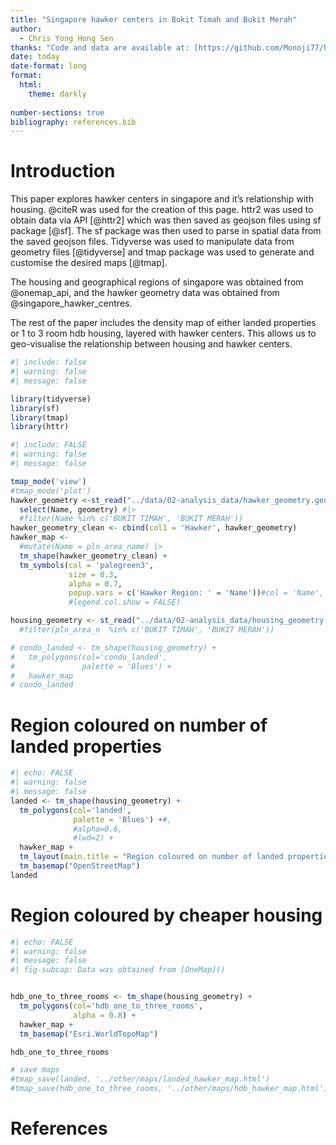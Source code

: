 ```yaml
---
title: "Singapore hawker centers in Bukit Timah and Bukit Merah"
author: 
  - Chris Yong Hong Sen
thanks: "Code and data are available at: [https://github.com/Monoji77/hawker_center_singapore](https://github.com/Monoji77/hawker_center_singapore)."
date: today
date-format: long
format: 
  html:
    theme: darkly
  
number-sections: true
bibliography: references.bib
---
```


# Introduction
This paper explores hawker centers in singapore and it's relationship with housing. @citeR was used for the creation of this page. httr2 was used to obtain data via API [@httr2] which was then saved as geojson files using sf package [@sf]. The sf package was then used to parse in spatial data from the saved geojson files. Tidyverse was used to manipulate data from geometry files [@tidyverse] and tmap package was used to generate and customise the desired maps [@tmap]. 

The housing and geographical regions of singapore was obtained from @onemap_api, and the hawker geometry data was obtained from @singapore_hawker_centres.

The rest of the paper includes the density map of either landed properties or 1 to 3 room hdb housing, layered with hawker centers. This allows us to geo-visualise the relationship between housing and hawker centers.
```r
#| include: false
#| warning: false
#| message: false

library(tidyverse)
library(sf)
library(tmap)
library(httr)
```



```r
#| include: FALSE
#| warning: false
#| message: false

tmap_mode('view')
#tmap_mode('plot')
hawker_geometry <-st_read("../data/02-analysis_data/hawker_geometry.geojson") |>
  select(Name, geometry) #|>
  #filter(Name %in% c('BUKIT TIMAH', 'BUKIT MERAH'))
hawker_geometry_clean <- cbind(col1 = 'Hawker', hawker_geometry)
hawker_map <- 
  #mutate(Name = pln_area_name) |>
  tm_shape(hawker_geometry_clean) + 
  tm_symbols(col = 'palegreen3',
             size = 0.3,
             alpha = 0.7,
             popup.vars = c('Hawker Region: ' = 'Name'))#col = 'Name',
             #legend.col.show = FALSE)

housing_geometry <- st_read("../data/02-analysis_data/housing_geometry.geojson") #|>
  #filter(pln_area_n  %in% c('BUKIT TIMAH', 'BUKIT MERAH'))

# condo_landed <- tm_shape(housing_geometry) + 
#   tm_polygons(col='condo_landed',
#               palette = 'Blues') +
#   hawker_map
# condo_landed
```

# Region coloured on number of landed properties {#sec-landed}
```r
#| echo: FALSE
#| warning: false
#| message: false
landed <- tm_shape(housing_geometry) + 
  tm_polygons(col='landed',
              palette = 'Blues') +#,
              #alpha=0.6,
              #lwd=2) +
  hawker_map +
  tm_layout(main.title = "Region coloured on number of landed properties") +
  tm_basemap("OpenStreetMap")
landed
```


# Region coloured by cheaper housing {#sec-cheap}
```r
#| echo: FALSE
#| warning: false
#| message: false
#| fig-subcap: Data was obtained from [OneMap]()


hdb_one_to_three_rooms <- tm_shape(housing_geometry) + 
  tm_polygons(col='hdb_one_to_three_rooms',
              alpha = 0.8) +
  hawker_map +
  tm_basemap("Esri.WorldTopoMap")

hdb_one_to_three_rooms

# save maps
#tmap_save(landed, '../other/maps/landed_hawker_map.html')
#tmap_save(hdb_one_to_three_rooms, '../other/maps/hdb_hawker_map.html')
```


\newpage


# References


